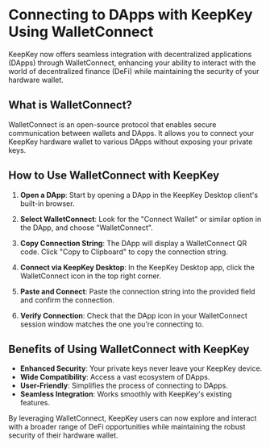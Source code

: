 
# Connecting to DApps with KeepKey Using WalletConnect

KeepKey now offers seamless integration with decentralized applications (DApps) through WalletConnect, enhancing your ability to interact with the world of decentralized finance (DeFi) while maintaining the security of your hardware wallet.

## What is WalletConnect?

WalletConnect is an open-source protocol that enables secure communication between wallets and DApps. It allows you to connect your KeepKey hardware wallet to various DApps without exposing your private keys.

## How to Use WalletConnect with KeepKey

1. **Open a DApp**: Start by opening a DApp in the KeepKey Desktop client's built-in browser.

2. **Select WalletConnect**: Look for the "Connect Wallet" or similar option in the DApp, and choose "WalletConnect".

3. **Copy Connection String**: The DApp will display a WalletConnect QR code. Click "Copy to Clipboard" to copy the connection string.

4. **Connect via KeepKey Desktop**: In the KeepKey Desktop app, click the WalletConnect icon in the top right corner.

5. **Paste and Connect**: Paste the connection string into the provided field and confirm the connection.

6. **Verify Connection**: Check that the DApp icon in your WalletConnect session window matches the one you're connecting to.

## Benefits of Using WalletConnect with KeepKey

- **Enhanced Security**: Your private keys never leave your KeepKey device.
- **Wide Compatibility**: Access a vast ecosystem of DApps.
- **User-Friendly**: Simplifies the process of connecting to DApps.
- **Seamless Integration**: Works smoothly with KeepKey's existing features.

By leveraging WalletConnect, KeepKey users can now explore and interact with a broader range of DeFi opportunities while maintaining the robust security of their hardware wallet.



